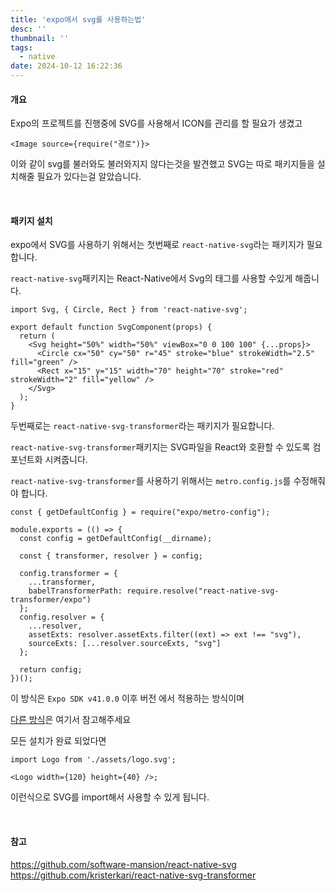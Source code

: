 ```yaml
---
title: 'expo에서 svg를 사용하는법'
desc: ''
thumbnail: ''
tags:
  - native
date: 2024-10-12 16:22:36
---
```


#### 개요
Expo의 프로젝트를 진행중에 SVG를 사용해서 ICON를 관리를 할 필요가 생겼고
```tsx
<Image source={require("경로")}>
```
이와 같이 svg를 불러와도 불러와지지 않다는것을 발견했고 SVG는 따로 패키지들을 설치해줄 필요가 있다는걸 알았습니다.

<br/>

#### 패키지 설치

expo에서 SVG를 사용하기 위해서는 첫번째로 `react-native-svg`라는 패키지가 필요합니다.

`react-native-svg`패키지는 React-Native에서 Svg의 태그를 사용할 수있게 해줍니다.
```tsx
import Svg, { Circle, Rect } from 'react-native-svg';

export default function SvgComponent(props) {
  return (
    <Svg height="50%" width="50%" viewBox="0 0 100 100" {...props}>
      <Circle cx="50" cy="50" r="45" stroke="blue" strokeWidth="2.5" fill="green" />
      <Rect x="15" y="15" width="70" height="70" stroke="red" strokeWidth="2" fill="yellow" />
    </Svg>
  );
}
```

두번째로는 `react-native-svg-transformer`라는 패키지가 필요합니다.

`react-native-svg-transformer`패키지는 SVG파일을 React와 호환할 수 있도록 컴포넌트화 시켜줍니다.

`react-native-svg-transformer`를 사용하기 위해서는 `metro.config.js`를 수정해줘야 합니다.
```
const { getDefaultConfig } = require("expo/metro-config");

module.exports = (() => {
  const config = getDefaultConfig(__dirname);

  const { transformer, resolver } = config;

  config.transformer = {
    ...transformer,
    babelTransformerPath: require.resolve("react-native-svg-transformer/expo")
  };
  config.resolver = {
    ...resolver,
    assetExts: resolver.assetExts.filter((ext) => ext !== "svg"),
    sourceExts: [...resolver.sourceExts, "svg"]
  };

  return config;
})();
```
이 방식은 `Expo SDK v41.0.0` 이후 버전 에서 적용하는 방식이며

[다른 방식](https://github.com/kristerkari/react-native-svg-transformer)은 여기서 참고해주세요


모든 설치가 완료 되었다면

```tsx
import Logo from './assets/logo.svg';

<Logo width={120} height={40} />;
```

이런식으로 SVG를 import해서 사용할 수 있게 됩니다.

<br/>

#### 참고
https://github.com/software-mansion/react-native-svg
https://github.com/kristerkari/react-native-svg-transformer